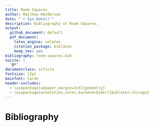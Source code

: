 ```yaml
---
title: Room Squares
author: Matthew Henderson
date: "`r Sys.Date()`"
description: Bibliography of Room Squares.
output:
  github_document: default
  pdf_document:
    latex_engine: xelatex
    citation_package: biblatex
    keep_tex: yes
bibliography: room-squares.bib
nocite: |
  '@*'
documentclass: article
fontsize: 12pt
mainfont: Cardo
header-includes:
  - \usepackage[a4paper,margin=2cm]{geometry}
  - \usepackage[annotation,notes,backend=biber]{biblatex-chicago}
---
```


\nocite{*}

# Bibliography
